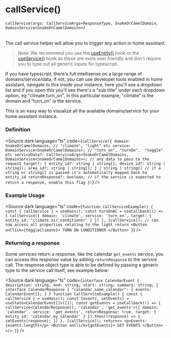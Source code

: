 
<Meta title="core/hooks/useHass/callService" />

# callService()
###### `callService(args: CallServiceArgs<ResponseType, SnakeOrCamelDomain, DomainService<SnakeOrCamelDomain>>)`
The call service helper will allow you to trigger any action in home assistant.

> Note: We recommend you use the [useEntity()](/docs/core-hooks-useentity--docs) hook or the [useService()](/docs/core-hooks-useservice--docs) hook as these are more user friendly and don't require you to type out all generic inputs for typescript.

If you have typescript, there's full intellisense on a large range of domains/service/data, if not, you can use developer tools enabled in home assistant,
navigate to this inside your instance, here you'll see a dropdown list and if you open this you'll see there's a "sub title" under each dropdown option, eg "climate.turn_on", in this particular example, "climate" is the domain and "turn_on" is the service.

This is an easy way to visualize all the available domains/service for your home assistant instance.

### Definition
<Source dark language="ts" code={`callService({
  domain: SnakeOrCamelDomains; // "climate", "light" etc
  service: DomainService<SnakeOrCamelDomains>; // "turn_on", "turnOn",  "toggle" etc
  serviceData?: CallServiceArgs<SnakeOrCamelDomains, DomainService<SnakeOrCamelDomains>>; // any data to pass to the request
  target?: {
    entity_id?: string | string[];
    device_id?: string | string[];
    area_id?: string | string[];
  } | string | string[] // if a string or string[] is passed it's automatically mapped back to entity_id
  returnResponse?: boolean; // if the service is expected to return a response, enable this flag
})`} />

### Example Usage

<Source dark language="ts" code={`
function CallServiceExample() {
  const { callService } = useHass();
  const turnOnAC = useCallback(() => {
    callService({
      domain: 'climate',
      service: 'turn_on',
      target: {
        entity_id: 'climate.air_conditioner'
      }
    })
  }, [callService]);
  // can now access all properties relating to the light
  return <Button onClick={toggleClimate}>
    TURN ON CONDITIONER
  </Button>
}
`} />

### Returning a response
Some services return a response, like the calendar `get_events` service, you can access this response value by adding `returnResponse` to the service call.
The response object type is able to be defined by passing a generic type to the service call itself, see example below:

<Source dark language="ts" code={`
interface CalendarEvent {
  description: string;
  end: string;
  start: string;
  summary: string;
}
interface CalendarResponse {
  "calendar.some_calendar": {
    events: CalendarEvent[];
  }
}
function CallServiceExample() {
  const { callService } = useHass();
  const [events, setEvents] = useState<CalendarEvent[]>([]);
  const getEvents = useCallback(() => {
    callService<CalendarResponse[], 'calendar', 'get_events'>({
      domain: 'calendar',
      service: 'get_events',
      returnResponse: true,
      target: {
        entity_id: 'calendar.my_calendar'
      }
    }).then((response) => {
      setEvents(response);
    })
  }, [callService]);
  return<>
    <p>Events: {events.length}</p>
    <Button onClick={getEvents}>
      GET EVENTS
    </Button>
  </>
}
`} />